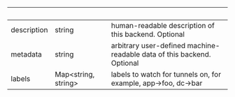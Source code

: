| &nbsp;      | &nbsp;                    | &nbsp;                                                                 |
| ----------- | ------------------------- | ---------------------------------------------------------------------- |
| description | string                    | human-readable description of this backend. Optional                   |
| metadata    | string                    | arbitrary user-defined machine-readable data of this backend. Optional |
| labels      | Map&lt;string, string&gt; | labels to watch for tunnels on, for example, app->foo, dc->bar         |
